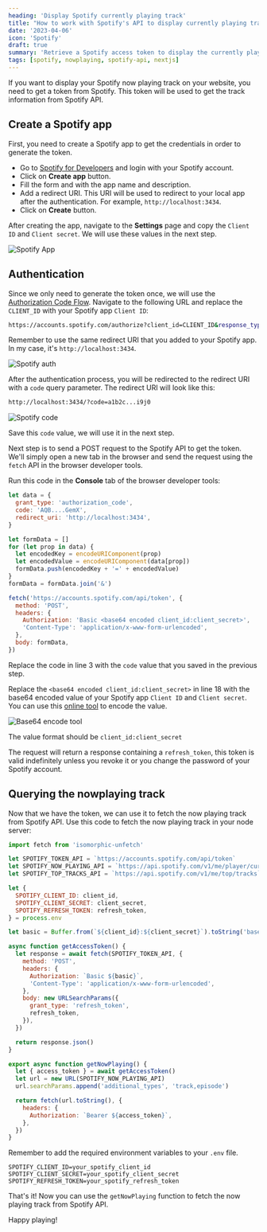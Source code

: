 ```yaml
---
heading: 'Display Spotify currently playing track'
title: "How to work with Spotify's API to display currently playing track on a website?"
date: '2023-04-06'
icon: 'Spotify'
draft: true
summary: 'Retrieve a Spotify access token to display the currently playing track on your website or application.'
tags: [spotify, nowplaying, spotify-api, nextjs]
---
```


If you want to display your Spotify now playing track on your website, you need to get a token from Spotify.
This token will be used to get the track information from Spotify API.

## Create a Spotify app

First, you need to create a Spotify app to get the credentials in order to generate the token.

- Go to [Spotify for Developers](https://developer.spotify.com/dashboard/applications) and login with your Spotify account.
- Click on **Create app** button.
- Fill the form and with the app name and description.
- Add a redirect URI. This URI will be used to redirect to your local app after the authentication. For example, `http://localhost:3434`.
- Click on **Create** button.

After creating the app, navigate to the **Settings** page and copy the `Client ID` and `Client secret`.
We will use these values in the next step.

![Spotify App](/static/images/spotify-app.png)

## Authentication

Since we only need to generate the token once, we will use the [Authorization Code Flow](https://developer.spotify.com/documentation/web-api/concepts/authorization#authorization-code-flow).
Navigate to the following URL and replace the `CLIENT_ID` with your Spotify app `Client ID`:

```bash
https://accounts.spotify.com/authorize?client_id=CLIENT_ID&response_type=code&redirect_uri=http://localhost:3434&scope=user-read-currently-playing
```

Remember to use the same redirect URI that you added to your Spotify app.
In my case, it's `http://localhost:3434`.

![Spotify auth](/static/images/spotify-auth.png)

After the authentication process, you will be redirected to the redirect URI with a `code` query parameter.
The redirect URI will look like this:

```bash
http://localhost:3434/?code=a1b2c...i9j0
```

![Spotify code](/static/images/spotify-code.png)

Save this `code` value, we will use it in the next step.

Next step is to send a POST request to the Spotify API to get the token. We'll simply open a new tab in the browser and send the request using the `fetch` API in the browser developer tools.

Run this code in the **Console** tab of the browser developer tools:

```js:spotify.js {3,18} showLineNumbers
let data = {
  grant_type: 'authorization_code',
  code: 'AQB....GemX',
  redirect_uri: 'http://localhost:3434',
}

let formData = []
for (let prop in data) {
  let encodedKey = encodeURIComponent(prop)
  let encodedValue = encodeURIComponent(data[prop])
  formData.push(encodedKey + '=' + encodedValue)
}
formData = formData.join('&')

fetch('https://accounts.spotify.com/api/token', {
  method: 'POST',
  headers: {
    Authorization: 'Basic <base64 encoded client_id:client_secret>',
    'Content-Type': 'application/x-www-form-urlencoded',
  },
  body: formData,
})
```

Replace the code in line 3 with the `code` value that you saved in the previous step.

Replace the `<base64 encoded client_id:client_secret>` in line 18 with the base64 encoded value of your Spotify app `Client ID` and `Client secret`.
You can use this [online tool](https://www.base64encode.org/) to encode the value.

![Base64 encode tool](/static/images/spotify-base64-encode.png)

The value format should be `client_id:client_secret`

The request will return a response containing a `refresh_token`, this token is valid indefinitely unless you revoke it or you change the password of your Spotify account.

## Querying the nowplaying track

Now that we have the token, we can use it to fetch the now playing track from Spotify API.
Use this code to fetch the now playing track in your node server:

```js:spotify.js showLineNumbers
import fetch from 'isomorphic-unfetch'

let SPOTIFY_TOKEN_API = `https://accounts.spotify.com/api/token`
let SPOTIFY_NOW_PLAYING_API = `https://api.spotify.com/v1/me/player/currently-playing`
let SPOTIFY_TOP_TRACKS_API = `https://api.spotify.com/v1/me/top/tracks`

let {
  SPOTIFY_CLIENT_ID: client_id,
  SPOTIFY_CLIENT_SECRET: client_secret,
  SPOTIFY_REFRESH_TOKEN: refresh_token,
} = process.env

let basic = Buffer.from(`${client_id}:${client_secret}`).toString('base64')

async function getAccessToken() {
  let response = await fetch(SPOTIFY_TOKEN_API, {
    method: 'POST',
    headers: {
      Authorization: `Basic ${basic}`,
      'Content-Type': 'application/x-www-form-urlencoded',
    },
    body: new URLSearchParams({
      grant_type: 'refresh_token',
      refresh_token,
    }),
  })

  return response.json()
}

export async function getNowPlaying() {
  let { access_token } = await getAccessToken()
  let url = new URL(SPOTIFY_NOW_PLAYING_API)
  url.searchParams.append('additional_types', 'track,episode')

  return fetch(url.toString(), {
    headers: {
      Authorization: `Bearer ${access_token}`,
    },
  })
}
```

Remember to add the required environment variables to your `.env` file.

```bash:.env showLineNumbers
SPOTIFY_CLIENT_ID=your_spotify_client_id
SPOTIFY_CLIENT_SECRET=your_spotify_client_secret
SPOTIFY_REFRESH_TOKEN=your_spotify_refresh_token
```

That's it! Now you can use the `getNowPlaying` function to fetch the now playing track from Spotify API.

Happy playing! <Twemoji emoji="clinking-beer-mugs" />
